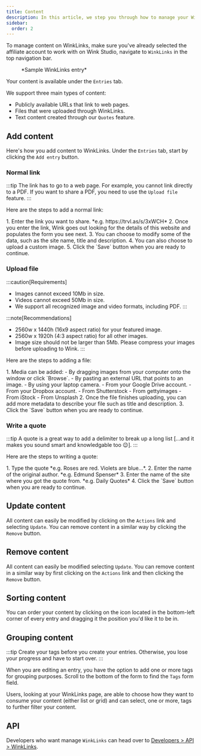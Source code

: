 ```yaml
---
title: Content
description: In this article, we step you through how to manage your WinkLinks content.
sidebar:
  order: 2
---
```



To manage content on WinkLinks, make sure you've already selected the affiliate account to work with on Wink Studio, navigate to `WinkLinks` in the top navigation bar.

<figure>
<CloudinaryImage 
      width="350"
      height="561"
      resize="scale"
      quality="best"
      alt="WinkLinks entry"
      src="academy/winklinks-entry" 
      errorImage="noimage_opaque_nyrtl0.png"
    />
    <figcaption>*Sample WinkLinks entry*</figcaption>
</figure>

Your content is available under the `Entries` tab.

We support three main types of content:

- Publicly available URLs that link to web pages.
- Files that were uploaded through WinkLinks.
- Text content created through our `Quotes` feature.

## Add content

Here's how you add content to WinkLinks. Under the `Entries` tab, start by clicking the `Add entry` button.

### Normal link

:::tip
The link has to go to a web page. For example, you cannot link directly to a PDF. If you want to share a PDF, you need to use the `Upload file` feature.
:::

Here are the steps to add a normal link:

<Steps>
1. Enter the link you want to share. *e.g. https://trvl.as/s/3xWCH*
2. Once you enter the link, Wink goes out looking for the details of this website and populates the form you see next.
3. You can choose to modify some of the data, such as the site name, title and description.
4. You can also choose to upload a custom image.
5. Click the `Save` button when you are ready to continue.
</Steps>

### Upload file

:::caution[Requirements]
- Images cannot exceed 10Mb in size.
- Videos cannot exceed 50Mb in size.
- We support all recognized image and video formats, including PDF.
:::
  
:::note[Recommendations]
- 2560w x 1440h (16x9 aspect ratio) for your featured image.
- 2560w x 1920h (4:3 aspect ratio) for all other images.
- Image size should not be larger than 5Mb. Please compress your images before uploading to Wink.
:::

Here are the steps to adding a file:

<Steps>
1. Media can be added:
    - By dragging images from your computer onto the window or click `Browse`.
    - By pasting an external URL that points to an image.
    - By using your laptop camera.
    - From your Google Drive account.
    - From your Dropbox account.
    - From Shutterstock
    - From gettyimages
    - From iStock
    - From Unsplash
2. Once the file finishes uploading, you can add more metadata to describe your file such as title and description.
3. Click the `Save` button when you are ready to continue.
</Steps>

### Write a quote

:::tip
A quote is a great way to add a delimiter to break up a long list [...and it makes you sound smart and knowledgable too 😉].
:::

Here are the steps to writing a quote:

<Steps>
1. Type the quote *e.g. Roses are red. Violets are blue...*.
2. Enter the name of the original author. *e.g. Edmund Spenser*
3. Enter the name of the site where you got the quote from. *e.g. Daily Quotes*
4. Click the `Save` button when you are ready to continue.
</Steps>

## Update content

All content can easily be modified by clicking on the `Actions` link and selecting `Update`. You can remove content in a similar way by clicking the `Remove` button.

## Remove content

All content can easily be modified selecting `Update`. You can remove content in a similar way by first clicking on the `Actions` link and then clicking the `Remove` button.

## Sorting content

You can order your content by clicking on the icon located in the bottom-left corner of every entry and dragging it the position you'd like it to be in.

## Grouping content

:::tip
Create your tags before you create your entries. Otherwise, you lose your progress and have to start over.
:::

When you are editing an entry, you have the option to add one or more tags for grouping purposes. Scroll to the bottom of the form to find the `Tags` form field.

Users, looking at your WinkLinks page, are able to choose how they want to consume your content (either list or grid) and can select, one or more, tags to further filter your content.

## API

Developers who want manage `WinkLinks` can head over to [Developers > API > WinkLinks](/developers/apis/#winklinks-api).